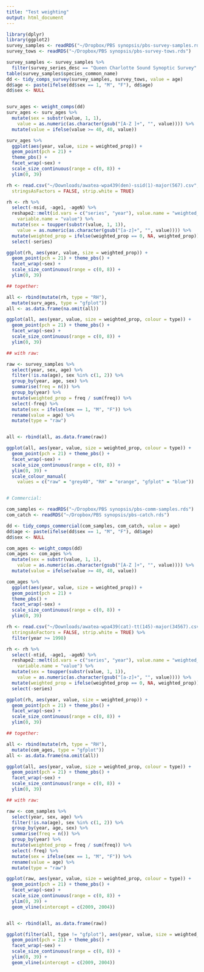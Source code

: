 ```yaml
---
title: "Test weighting"
output: html_document
---
```


```r
library(dplyr)
library(ggplot2)
survey_samples <- readRDS("~/Dropbox/PBS synopsis/pbs-survey-samples.rds")
survey_tows <- readRDS("~/Dropbox/PBS synopsis/pbs-survey-tows.rds")

survey_samples <- survey_samples %>%
  filter(survey_series_desc == "Queen Charlotte Sound Synoptic Survey" )
table(survey_samples$species_common_name)
dd <- tidy_comps_survey(survey_samples, survey_tows, value = age)
dd$age <- paste(ifelse(dd$sex == 1, "M", "F"), dd$age)
dd$sex <- NULL


surv_ages <- weight_comps(dd)
surv_ages <- surv_ages %>%
  mutate(sex = substr(value, 1, 1),
    value = as.numeric(as.character(gsub("[A-Z ]+", "", value)))) %>%
  mutate(value = ifelse(value >= 40, 40, value))

surv_ages %>%
  ggplot(aes(year, value, size = weighted_prop)) +
  geom_point(pch = 21) +
  theme_pbs() +
  facet_wrap(~sex) +
  scale_size_continuous(range = c(0, 8)) +
  ylim(0, 39)

rh <- read.csv("~/Downloads/awatea-wpa439(den)-ssid(1)-major(567).csv",
  stringsAsFactors = FALSE, strip.white = TRUE)

rh <- rh %>%
  select(-nsid, -age1, -ageN) %>%
  reshape2::melt(id.vars = c("series", "year"), value.name = "weighted_prop",
    variable.name = "value") %>%
  mutate(sex = toupper(substr(value, 1, 1)),
    value = as.numeric(as.character(gsub("[a-z]+", "", value)))) %>%
  mutate(weighted_prop = ifelse(weighted_prop == 0, NA, weighted_prop)) %>%
  select(-series)

ggplot(rh, aes(year, value, size = weighted_prop)) +
  geom_point(pch = 21) + theme_pbs() +
  facet_wrap(~sex) +
  scale_size_continuous(range = c(0, 8)) +
  ylim(0, 39)

## together:

all <- rbind(mutate(rh, type = "RH"),
  mutate(surv_ages, type = "gfplot"))
all <- as.data.frame(na.omit(all))

ggplot(all, aes(year, value, size = weighted_prop, colour = type)) +
  geom_point(pch = 21) + theme_pbs() +
  facet_wrap(~sex) +
  scale_size_continuous(range = c(0, 8)) +
  ylim(0, 39)

## with raw:

raw <- survey_samples %>%
  select(year, sex, age) %>%
  filter(!is.na(age), sex %in% c(1, 2)) %>%
  group_by(year, age, sex) %>%
  summarise(freq = n()) %>%
  group_by(year) %>%
  mutate(weighted_prop = freq / sum(freq)) %>%
  select(-freq) %>%
  mutate(sex = ifelse(sex == 1, "M", "F")) %>%
  rename(value = age) %>%
  mutate(type = "raw")


all <- rbind(all, as.data.frame(raw))

ggplot(all, aes(year, value, size = weighted_prop, colour = type)) +
  geom_point(pch = 21) + theme_pbs() +
  facet_wrap(~sex) +
  scale_size_continuous(range = c(0, 8)) +
  ylim(0, 39) +
  scale_colour_manual(
    values = c("raw" = "grey40", "RH" = "orange", "gfplot" = "blue"))


# Commercial:

com_samples <- readRDS("~/Dropbox/PBS synopsis/pbs-comm-samples.rds")
com_catch <- readRDS("~/Dropbox/PBS synopsis/pbs-catch.rds")

dd <- tidy_comps_commercial(com_samples, com_catch, value = age)
dd$age <- paste(ifelse(dd$sex == 1, "M", "F"), dd$age)
dd$sex <- NULL

com_ages <- weight_comps(dd)
com_ages <- com_ages %>%
  mutate(sex = substr(value, 1, 1),
    value = as.numeric(as.character(gsub("[A-Z ]+", "", value)))) %>%
  mutate(value = ifelse(value >= 40, 40, value))

com_ages %>%
  ggplot(aes(year, value, size = weighted_prop)) +
  geom_point(pch = 21) +
  theme_pbs() +
  facet_wrap(~sex) +
  scale_size_continuous(range = c(0, 8)) +
  ylim(0, 39)

rh <- read.csv("~/Downloads/awatea-wpa439(cat)-tt(145)-major(34567).csv",
  stringsAsFactors = FALSE, strip.white = TRUE) %>%
  filter(year >= 1998)

rh <- rh %>%
  select(-ntid, -age1, -ageN) %>%
  reshape2::melt(id.vars = c("series", "year"), value.name = "weighted_prop",
    variable.name = "value") %>%
  mutate(sex = toupper(substr(value, 1, 1)),
    value = as.numeric(as.character(gsub("[a-z]+", "", value)))) %>%
  mutate(weighted_prop = ifelse(weighted_prop == 0, NA, weighted_prop)) %>%
  select(-series)

ggplot(rh, aes(year, value, size = weighted_prop)) +
  geom_point(pch = 21) + theme_pbs() +
  facet_wrap(~sex) +
  scale_size_continuous(range = c(0, 8)) +
  ylim(0, 39)

## together:

all <- rbind(mutate(rh, type = "RH"),
  mutate(com_ages, type = "gfplot"))
all <- as.data.frame(na.omit(all))

ggplot(all, aes(year, value, size = weighted_prop, colour = type)) +
  geom_point(pch = 21) + theme_pbs() +
  facet_wrap(~sex) +
  scale_size_continuous(range = c(0, 8)) +
  ylim(0, 39)

## with raw:

raw <- com_samples %>%
  select(year, sex, age) %>%
  filter(!is.na(age), sex %in% c(1, 2)) %>%
  group_by(year, age, sex) %>%
  summarise(freq = n()) %>%
  group_by(year) %>%
  mutate(weighted_prop = freq / sum(freq)) %>%
  select(-freq) %>%
  mutate(sex = ifelse(sex == 1, "M", "F")) %>%
  rename(value = age) %>%
  mutate(type = "raw")

ggplot(raw, aes(year, value, size = weighted_prop, colour = type)) +
  geom_point(pch = 21) + theme_pbs() +
  facet_wrap(~sex) +
  scale_size_continuous(range = c(0, 8)) +
  ylim(0, 39) +
  geom_vline(xintercept = c(2009, 2004))


all <- rbind(all, as.data.frame(raw))

ggplot(filter(all, type != "gfplot"), aes(year, value, size = weighted_prop, colour = type)) +
  geom_point(pch = 21) + theme_pbs() +
  facet_wrap(~sex) +
  scale_size_continuous(range = c(0, 8)) +
  ylim(0, 39) +
  geom_vline(xintercept = c(2009, 2004))

```
